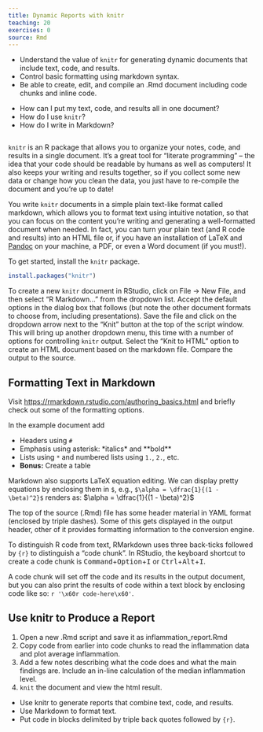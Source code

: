 ```yaml
---
title: Dynamic Reports with knitr
teaching: 20
exercises: 0
source: Rmd
---
```


::::::::::::::::::::::::::::::::::::::: objectives

- Understand the value of `knitr` for generating dynamic documents that include text, code, and results.
- Control basic formatting using markdown syntax.
- Be able to create, edit, and compile an .Rmd document including code chunks and inline code.

::::::::::::::::::::::::::::::::::::::::::::::::::

:::::::::::::::::::::::::::::::::::::::: questions

- How can I put my text, code, and results all in one document?
- How do I use `knitr`?
- How do I write in Markdown?

::::::::::::::::::::::::::::::::::::::::::::::::::

```r
```

`knitr` is an R package that allows you to organize your notes, code, and results in a single document. It's a great tool for "literate programming" -- the idea that your code should be readable by humans as well as computers! It also keeps your writing and results together, so if you collect some new data or change how you clean the data, you just have to re-compile the document and you're up to date!

You write `knitr` documents in a simple plain text-like format called markdown, which allows you to format text using intuitive notation, so that you can focus on the content you're writing and generating a well-formatted document when needed. In fact, you can turn your plain text (and R code and results) into an HTML file or, if you have an installation of LaTeX and [Pandoc][pandoc] on your machine, a PDF, or even a Word document (if you must!).

To get started, install the `knitr` package.

```r
install.packages("knitr")
```

To create a new `knitr` document in RStudio, click on File -> New File, and then select "R Markdown..." from the dropdown list. Accept the default options in the dialog box that follows (but note the other document formats to choose from, including presentations). Save the file and click on the dropdown arrow next to the "Knit" button at the top of the script window. This will bring up another dropdown menu, this time with a number of options for controlling `knitr` output. Select the "Knit to HTML" option to create an HTML document based on the markdown file. Compare the output to the source.

:::::::::::::::::::::::::::::::::::::::  challenge

## Formatting Text in Markdown

Visit [https://rmarkdown.rstudio.com/authoring\_basics.html](https://rmarkdown.rstudio.com/authoring_basics.html) and briefly check out some of the formatting options.

In the example document add

- Headers using `#`
- Emphasis using asterisk: \*italics\* and \*\*bold\*\*
- Lists using `*` and numbered lists using `1.`, `2.`, etc.
- **Bonus:** Create a table
  

::::::::::::::::::::::::::::::::::::::::::::::::::

Markdown also supports LaTeX equation editing.
We can display pretty equations by enclosing them in `$`,
e.g., `$\alpha = \dfrac{1}{(1 - \beta)^2}$` renders as:
$\alpha = \dfrac{1}{(1 - \beta)^2}$

The top of the source (.Rmd) file has some header material in YAML format (enclosed by triple dashes).
Some of this gets displayed in the output header, other of it provides formatting information to the conversion engine.

To distinguish R code from text, RMarkdown uses three back-ticks followed by `{r}` to distinguish a "code chunk".
In RStudio, the keyboard shortcut to create a code chunk is <kbd>Command</kbd>\+<kbd>Option</kbd>\+<kbd>I</kbd> or <kbd>Ctrl</kbd>\+<kbd>Alt</kbd>\+<kbd>I</kbd>.

A code chunk will set off the code and its results in the output document,
but you can also print the results of code within a text block by enclosing code like so: ```r '\x60r code-here\x60'```.

:::::::::::::::::::::::::::::::::::::::  challenge

## Use knitr to Produce a Report

1. Open a new .Rmd script and save it as inflammation\_report.Rmd
2. Copy code from earlier into code chunks to read the inflammation data and plot average inflammation.
3. Add a few notes describing what the code does and what the main findings are. Include an in-line calculation of the median inflammation level.
4. `knit` the document and view the html result.
  

::::::::::::::::::::::::::::::::::::::::::::::::::

[pandoc]: https://pandoc.org/

:::::::::::::::::::::::::::::::::::::::: keypoints

- Use knitr to generate reports that combine text, code, and results.
- Use Markdown to format text.
- Put code in blocks delimited by triple back quotes followed by `{r}`.

::::::::::::::::::::::::::::::::::::::::::::::::::


